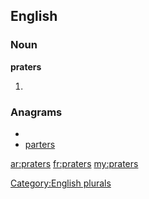 ==English==

===Noun===
'''praters'''

# {{plural of|[[prater]]}}

===Anagrams===
* {{alphagram|aeprrst}}
* [[parters#English|parters]]

[[Category:English plurals]]

[[ar:praters]]
[[fr:praters]]
[[my:praters]]